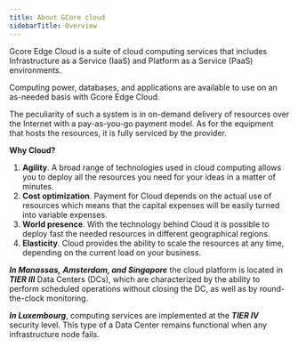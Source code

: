 ---
title: About GCore cloud
sidebarTitle: Overview
---

Gcore Edge Cloud is a suite of cloud computing services that includes Infrastructure as a Service (IaaS) and Platform as a Service (PaaS) environments. 

Computing power, databases, and applications are available to use on an as-needed basis with Gcore Edge Cloud. 

The peculiarity of such a system is in on-demand delivery of resources over the Internet with a pay-as-you-go payment model. As for the equipment that hosts the resources, it is fully serviced by the provider. 

**Why Cloud?**

  1. **Agility**. A broad range of technologies used in cloud computing allows you to deploy all the resources you need for your ideas in a matter of minutes. 
  2. **Cost optimization**. Payment for Cloud depends on the actual use of resources which means that the capital expenses will be easily turned into variable expenses. 
  3. **World presence**. With the technology behind Cloud it is possible to deploy fast the needed resources in different geographical regions. 
  4. **Elasticity**. Cloud provides the ability to scale the resources at any time, depending on the current load on your business.



_**In Manassas,**_ _**Amsterdam, and Singapore**_ the cloud platform is located in **_TIER III_** Data Centers (DCs), which are characterized by the ability to perform scheduled operations without closing the DC, as well as by round-the-clock monitoring. 

**_In Luxembourg_**, computing services are implemented at the **_TIER IV_** security level. This type of a Data Center remains functional when any infrastructure node fails.